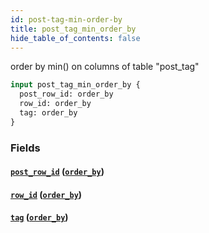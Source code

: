 ```yaml
---
id: post-tag-min-order-by
title: post_tag_min_order_by
hide_table_of_contents: false
---
```


order by min() on columns of table "post_tag"

```graphql
input post_tag_min_order_by {
  post_row_id: order_by
  row_id: order_by
  tag: order_by
}
```

### Fields

#### [`post_row_id`](#) ([`order_by`](../enums/order-by))

#### [`row_id`](#) ([`order_by`](../enums/order-by))

#### [`tag`](#) ([`order_by`](../enums/order-by))
